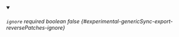 
<details className="config-field" data-expandable="false" open>
<summary>

###### `ignore` <span className="config-field-required" data-required="false">required</span> <span className="config-field-type">boolean</span> <span className="config-field-default">false</span> <span className="config-field-enum"></span> {#experimental-genericSync-export-reversePatches-ignore}



</summary>



</details>
